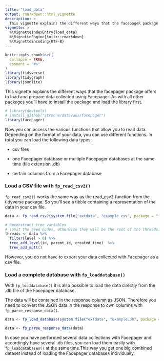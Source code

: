 ```yaml
---
title: "load_data"
output: rmarkdown::html_vignette
description: >
  This vignette explains the different ways that the facepageR package offers to load and prepare data collected using Facepager.
vignette: >
  %\VignetteIndexEntry{load_data}
  %\VignetteEngine{knitr::rmarkdown}
  %\VignetteEncoding{UTF-8}
---
```


```r
knitr::opts_chunk$set(
  collapse = TRUE,
  comment = "#>"
)
library(tidyverse)
library(tidygraph)
library(jsonlite)
```


This vignette explains the different ways that the facepager package offers to load and prepare data collected using Facepager. 
As with all other packages you'll have to install the package and load the library first.
```r

# library(devtools)
# install_github("strohne/datavana/facepager")
library(facepager)

```

Now you can access the various functions that allow you to read data. Depending on the format of your data, you can use different functions. In total you can load the following data types:

* csv files

* one Facepager database or multiple Facepager databases at the same time (file extension .db)

* certain columns from a Facepager database



### Load a CSV file with `fp_read_csv2()`

`fp_read_csv2()` works the same way as the read_csv2 function from the tidyverse package. So you'll see a tibble containing a representation of the data in your csv file. 

```r
data <- fp_read_csv2(system.file("extdata", "example.csv", package = "facepager"))

# Reconstruct tree variables 
# (omit the seed nodes, otherwise they will be the root of the threads)
threads <- data %>% 
  filter(level > 0) %>% 
  tree_add_level(id, parent_id, created_time)  %>% 
  tree_add_mptt()
```

However, you do not have to export your data collected with Facepager as a csv file.


### Load a complete database with `fp_loaddatabase()`

With `fp_loaddatabase()` it is also possible to load the data directly from the .db file of the Facepager database.

The data will be contained in the response column as JSON. Therefore you need to convert the JSON data in the response to own columns with `fp_parse_response_data()`.

```r
data <- fp_load_database(system.file("extdata", "example.db", package = "facepager"))

data <- fp_parse_response_data(data)

```


In case you have performed several data collections with Facepager and accordingly have several .db files, you can load them easily with `fp_loaddatabases()` at the same time.This way you get one big combined dataset instead of loading the Facepager databases individually.

